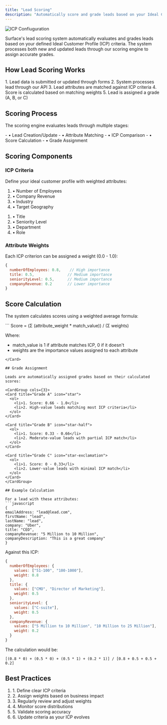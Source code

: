 ```yaml
---
title: "Lead Scoring"
description: "Automatically score and grade leads based on your Ideal Customer Profile (ICP)"
---
```


<Frame caption="Surface ICP Configuration">
<img src="/images/ICP.png" alt="ICP Confiuguration" />
</Frame>

Surface's lead scoring system automatically evaluates and grades leads based on your defined Ideal Customer Profile (ICP) criteria. The system processes both new and updated leads through our scoring engine to assign accurate grades.

## How Lead Scoring Works

<Steps>
  1. Lead data is submitted or updated through forms
  2. System processes lead through our API
  3. Lead attributes are matched against ICP criteria
  4. Score is calculated based on matching weights
  5. Lead is assigned a grade (A, B, or C)
</Steps>

## Scoring Process

The scoring engine evaluates leads through multiple stages:

<Card>
- • Lead Creation/Update
- • Attribute Matching 
- • ICP Comparison
- • Score Calculation
- • Grade Assignment
</Card>

## Scoring Components

### ICP Criteria
Define your ideal customer profile with weighted attributes:

<CardGroup cols={2}>
  <Card title="Company Attributes" icon="building">
    <ol>
      <li>• Number of Employees</li>
      <li>• Company Revenue</li>
      <li>• Industry</li>
      <li>• Target Geography</li>
    </ol>
  </Card>
  
  <Card title="Contact Attributes" icon="user">
    <ol>
      <li>• Title</li>
      <li>• Seniority Level</li>
      <li>• Department</li>
      <li>• Role</li>
    </ol>
  </Card>
</CardGroup>

### Attribute Weights
Each ICP criterion can be assigned a weight (0.0 - 1.0):

```javascript
{
  numberOfEmployees: 0.8,    // High importance
  title: 0.5,               // Medium importance
  seniorityLevel: 0.5,      // Medium importance
  companyRevenue: 0.2       // Lower importance
}
```

## Score Calculation

The system calculates scores using a weighted average formula:

<Card title="Scoring Formula">
  ```
  Score = (Σ (attribute_weight * match_value)) / (Σ weights)
  
  Where:
  - match_value is 1 if attribute matches ICP, 0 if it doesn't
  - weights are the importance values assigned to each attribute
  ```
</Card>

## Grade Assignment

Leads are automatically assigned grades based on their calculated scores:

<CardGroup cols={3}>
  <Card title="Grade A" icon="star">
    <ol>
      <li>1. Score: 0.66 - 1.0</li>
      <li>2. High-value leads matching most ICP criteria</li>
    </ol>
  </Card>
  
  <Card title="Grade B" icon="star-half">
    <ol>
      <li>1. Score: 0.33 - 0.66</li>
      <li>2. Moderate-value leads with partial ICP match</li>
    </ol>
  </Card>
  
  <Card title="Grade C" icon="star-exclamation">
    <ol>
      <li>1. Score: 0 - 0.33</li>
      <li>2. Lower-value leads with minimal ICP match</li>
    </ol>
  </Card>
</CardGroup>

## Example Calculation

For a lead with these attributes:
```javascript
{
  emailAddress: "lead@lead.com",
  firstName: "lead",
  lastName: "lead",
  company: "Uber",
  title: "CEO",
  companyRevenue: "5 Million to 10 Million",
  companyDescription: "This is a great company"
}
```

Against this ICP:
```javascript
{
  numberOfEmployees: {
    values: ["51-100", "100-1000"],
    weight: 0.8
  },
  title: {
    values: ["CMO", "Director of Marketing"],
    weight: 0.5
  },
  seniorityLevel: {
    values: ["C-suite"],
    weight: 0.5
  },
  companyRevenue: {
    values: ["5 Million to 10 Million", "10 Million to 25 Million"],
    weight: 0.2
  }
}
```

The calculation would be:
```
[(0.8 * 0) + (0.5 * 0) + (0.5 * 1) + (0.2 * 1)] / [0.8 + 0.5 + 0.5 + 0.2]
```

## Best Practices

<Card title="Scoring Tips">
  <ol>
    <li>1. Define clear ICP criteria</li>
    <li>2. Assign weights based on business impact</li>
    <li>3. Regularly review and adjust weights</li>
    <li>4. Monitor score distributions</li>
    <li>5. Validate scoring accuracy</li>
    <li>6. Update criteria as your ICP evolves</li>
  </ol>
</Card>